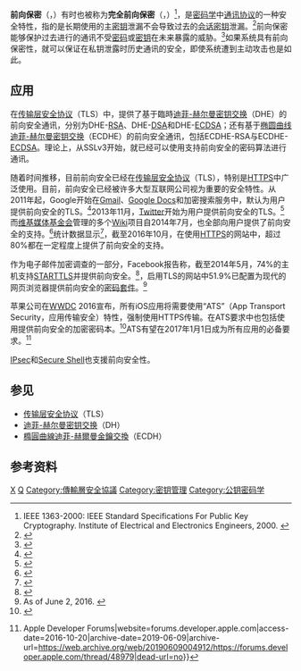 {{noteTA|G1=IT}}
'''前向保密'''（{{lang-en|Forward Secrecy}}，{{lang|en|FS}}）有时也被称为'''完全前向保密'''（{{lang-en|Perfect Forward Secrecy}}，{{lang|en|PFS}}）<ref>IEEE 1363-2000: IEEE Standard Specifications For Public Key Cryptography. Institute of Electrical and Electronics Engineers, 2000. {{cite web |url=http://grouper.ieee.org/groups/1363/ |title=存档副本 |accessdate=2014-12-07 |deadurl=yes |archiveurl=https://web.archive.org/web/20141201024245/http://grouper.ieee.org/groups/1363/ |archivedate=2014-12-01 }}</ref>，是[[密码学|密码学]]中[[通讯协议|通讯协议]]的一种安全特性，指的是长期使用的主[[密钥|密钥]]泄漏不会导致过去的[[会话密钥|会话密钥]]泄漏。<ref name=Handbook>{{cite book|author1=Menzies, Alfred|author2=van Oorscot, Paul C.|author3=Vanstone, SCOTT|title=Handbook of Applied Cryptography|date=1997|publisher=CRC Pres|isbn=0-8493-8523-7}}</ref>前向保密能够保护过去进行的通讯不受[[密码|密码]]或[[密钥|密钥]]在未来暴露的威胁。<ref>{{cite journal|last1=Wu|first1=Thomas|title=The Secure Remote Password Protocol|journal=Internet Society Symposium on Network and Distributed System Security|date=1997-11-11|accessdate=16 October 2015}}</ref>如果系统具有前向保密性，就可以保证在私钥泄露时历史通讯的安全，即使系统遭到主动攻击也是如此。

== 应用 ==
在[[传输层安全协议|传输层安全协议]]（TLS）中，提供了基于臨時[[迪菲-赫尔曼密钥交换|迪菲-赫尔曼密钥交换]]（DHE）的前向安全通讯，分别为DHE-[[RSA|RSA]]、DHE-[[数字签名算法|DSA]]和DHE-[[ECDSA|ECDSA]]；还有基于[[椭圆曲线迪菲-赫尔曼密钥交换|椭圆曲线迪菲-赫尔曼密钥交换]]（ECDHE）的前向安全通讯，包括ECDHE-RSA与ECDHE-[[ECDSA|ECDSA]]。理论上，从SSLv3开始，就已经可以使用支持前向安全的密码算法进行通讯。

随着时间推移，目前前向安全已经在[[传输层安全协议|传输层安全协议]]（TLS），特别是[[HTTPS|HTTPS]]中广泛使用。目前，前向安全已经被许多大型互联网公司视为重要的安全特性。从2011年起，Google开始在[[Gmail|Gmail]]、[[Google_Docs|Google Docs]]和加密搜索服务中，默认为用户提供前向安全的TLS。<ref name="googleLongTerm">{{cite web|url=http://googleonlinesecurity.blogspot.com.au/2011/11/protecting-data-for-long-term-with.html|title=Protecting data for the long term with forward secrecy|accessdate=2012-11-05|archive-date=2016-03-04|archive-url=https://web.archive.org/web/20160304224153/https://googleonlinesecurity.blogspot.com.au/2011/11/protecting-data-for-long-term-with.html|dead-url=no}}</ref>2013年11月，[[Twitter|Twitter]]开始为用户提供前向安全的TLS。<ref>{{cite web|last=Hoffman-Andrews|first=Jacob|title=Forward Secrecy at Twitter|url=https://blog.twitter.com/2013/forward-secrecy-at-twitter-0|work=Twitter|publisher=Twitter|accessdate=25 November 2013|archive-date=2016-06-18|archive-url=https://web.archive.org/web/20160618000140/https://blog.twitter.com/2013/forward-secrecy-at-twitter-0|dead-url=no}}</ref>而[[维基媒体基金会|维基媒体基金会]]管理的多个[[Wiki|Wiki]]项目自2014年7月，也全部向用户提供了前向安全的支持。<ref>{{cite web|title=Tech/News/2014/27 - Meta|url=https://meta.wikimedia.org/wiki/Tech/News/2014/27|publisher=[[Wikimedia_Foundation|Wikimedia Foundation]]|date=2014-06-30|accessdate=30 June 2014|archive-date=2016-08-07|archive-url=https://web.archive.org/web/20160807181425/https://meta.wikimedia.org/wiki/Tech/News/2014/27|dead-url=no}}</ref>统计数据显示<ref>{{cite web|url=https://www.trustworthyinternet.org/ssl-pulse/|title=SSL Pulse: Survey of the SSL Implementation of the Most Popular Web Sites|accessdate=2016-10-03|archive-url=https://web.archive.org/web/20170515034337/https://www.trustworthyinternet.org/ssl-pulse/|archive-date=2017-05-15|dead-url=yes}}</ref>，截至2016年10月，在使用[[HTTPS|HTTPS]]的网站中，超过80%都在一定程度上提供了前向安全的支持。

作为电子邮件加密调查的一部分，Facebook报告称，截至2014年5月，74%的主机支持[[STARTTLS|STARTTLS]]并提供前向安全。<ref>{{cite web|title=The Current State of SMTP STARTTLS Deployment|url=https://www.facebook.com/notes/protect-the-graph/the-current-state-of-smtp-starttls-deployment/1453015901605223|accessdate=7 June 2014|archive-date=2016-03-01|archive-url=https://web.archive.org/web/20160301194717/https://www.facebook.com/notes/protect-the-graph/the-current-state-of-smtp-starttls-deployment/1453015901605223|dead-url=no}}</ref>{{As of|2016|06}}，启用TLS的网站中51.9%已配置为现代的网页浏览器提供前向安全的[[密码套件|密码套件]]。<ref name="trustworthy_ssl_pulse">As of June 2, 2016.  {{cite web|url=https://www.trustworthyinternet.org/ssl-pulse/|title=SSL Pulse: Survey of the SSL Implementation of the Most Popular Web Sites|accessdate=2016-06-17|archive-url=https://web.archive.org/web/20170515034337/https://www.trustworthyinternet.org/ssl-pulse/|archive-date=2017-05-15|dead-url=yes}}</ref>

苹果公司在[[苹果全球开发者大会|WWDC]] 2016宣布，所有iOS应用将需要使用“ATS”（App Transport Security，应用传输安全）特性，强制使用HTTPS传输。在ATS要求中也包括使用提供前向安全的加密密码本。<ref>{{Cite web |url=https://developer.apple.com/library/ios/releasenotes/General/WhatsNewIniOS/Articles/iOS9.html#//apple_ref/doc/uid/TP40016198-SW14 |title=存档副本 |accessdate=2016-12-22 |archive-date=2016-09-07 |archive-url=https://web.archive.org/web/20160907135657/https://developer.apple.com/library/ios/releasenotes/General/WhatsNewIniOS/Articles/iOS9.html#//apple_ref/doc/uid/TP40016198-SW14 |dead-url=no }}</ref>ATS有望在2017年1月1日成为所有应用的必备要求。<ref>{{Cite web|url=https://forums.developer.apple.com/thread/48979|title=App Transport Security REQUIRED January 2017 {{!}} Apple Developer Forums|website=forums.developer.apple.com|access-date=2016-10-20|archive-date=2019-06-09|archive-url=https://web.archive.org/web/20190609004912/https://forums.developer.apple.com/thread/48979|dead-url=no}}</ref>

[[IPsec|IPsec]]和[[Secure_Shell|Secure Shell]]也支援前向安全性。

== 参见 ==
* [[传输层安全协议|传输层安全协议]]（TLS）
* [[迪菲-赫尔曼密钥交换|迪菲-赫尔曼密钥交换]]（DH）
* [[橢圓曲線迪菲-赫爾曼金鑰交換|橢圓曲線迪菲-赫爾曼金鑰交換]]（ECDH）

== 参考资料 ==
{{reflist|2}}
{{TLS和SSL}}


[[Category:密码学|X]]
[[Category:计算机科学|Q]]
[[Category:傳輸層安全協議|Category:傳輸層安全協議]]
[[Category:密钥管理|Category:密钥管理]] 
[[Category:公钥密码学|Category:公钥密码学]]